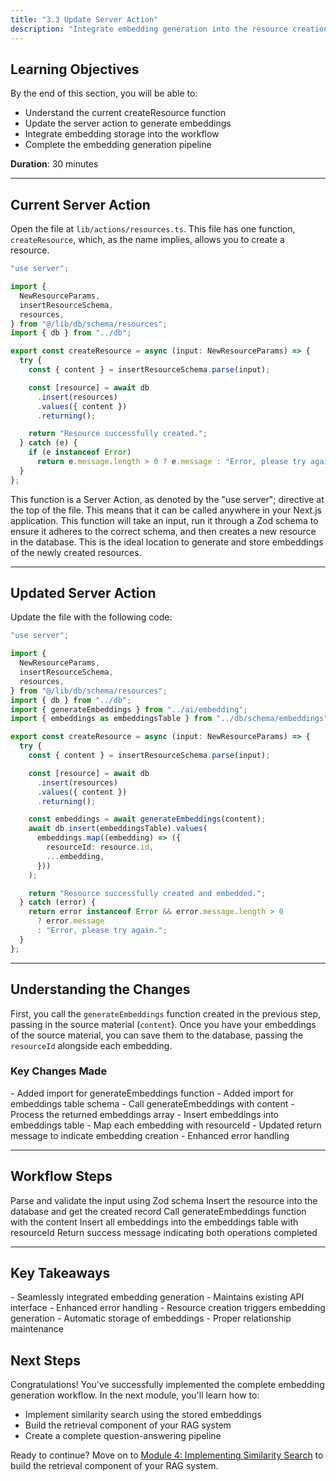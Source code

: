 ```yaml
---
title: "3.3 Update Server Action"
description: "Integrate embedding generation into the resource creation workflow."
---
```


## Learning Objectives

By the end of this section, you will be able to:

- Understand the current createResource function
- Update the server action to generate embeddings
- Integrate embedding storage into the workflow
- Complete the embedding generation pipeline

<Callout>**Duration**: 30 minutes</Callout>

---

## Current Server Action

Open the file at `lib/actions/resources.ts`. This file has one function, `createResource`, which, as the name implies, allows you to create a resource.

```typescript
"use server";

import {
  NewResourceParams,
  insertResourceSchema,
  resources,
} from "@/lib/db/schema/resources";
import { db } from "../db";

export const createResource = async (input: NewResourceParams) => {
  try {
    const { content } = insertResourceSchema.parse(input);

    const [resource] = await db
      .insert(resources)
      .values({ content })
      .returning();

    return "Resource successfully created.";
  } catch (e) {
    if (e instanceof Error)
      return e.message.length > 0 ? e.message : "Error, please try again.";
  }
};
```

This function is a Server Action, as denoted by the "use server"; directive at the top of the file. This means that it can be called anywhere in your Next.js application. This function will take an input, run it through a Zod schema to ensure it adheres to the correct schema, and then creates a new resource in the database. This is the ideal location to generate and store embeddings of the newly created resources.

---

## Updated Server Action

Update the file with the following code:

```typescript
"use server";

import {
  NewResourceParams,
  insertResourceSchema,
  resources,
} from "@/lib/db/schema/resources";
import { db } from "../db";
import { generateEmbeddings } from "../ai/embedding";
import { embeddings as embeddingsTable } from "../db/schema/embeddings";

export const createResource = async (input: NewResourceParams) => {
  try {
    const { content } = insertResourceSchema.parse(input);

    const [resource] = await db
      .insert(resources)
      .values({ content })
      .returning();

    const embeddings = await generateEmbeddings(content);
    await db.insert(embeddingsTable).values(
      embeddings.map((embedding) => ({
        resourceId: resource.id,
        ...embedding,
      }))
    );

    return "Resource successfully created and embedded.";
  } catch (error) {
    return error instanceof Error && error.message.length > 0
      ? error.message
      : "Error, please try again.";
  }
};
```

---

## Understanding the Changes

First, you call the `generateEmbeddings` function created in the previous step, passing in the source material (`content`). Once you have your embeddings of the source material, you can save them to the database, passing the `resourceId` alongside each embedding.

### Key Changes Made

<Columns cols={2}>
  <Card title="Import Statements" icon="import">
    - Added import for generateEmbeddings function - Added import for embeddings
    table schema
  </Card>
  <Card title="Embedding Generation" icon="zap">
    - Call generateEmbeddings with content - Process the returned embeddings
    array
  </Card>
</Columns>
<Columns cols={2}>
  <Card title="Database Storage" icon="database">
    - Insert embeddings into embeddings table - Map each embedding with
    resourceId
  </Card>
  <Card title="Success Message" icon="check">
    - Updated return message to indicate embedding creation - Enhanced error
    handling
  </Card>
</Columns>

---

## Workflow Steps

<Steps>
  <Step title="1. Input Validation">
    Parse and validate the input using Zod schema
  </Step>
  <Step title="2. Create Resource">
    Insert the resource into the database and get the created record
  </Step>
  <Step title="3. Generate Embeddings">
    Call generateEmbeddings function with the content
  </Step>
  <Step title="4. Store Embeddings">
    Insert all embeddings into the embeddings table with resourceId
  </Step>
  <Step title="5. Return Success">
    Return success message indicating both operations completed
  </Step>
</Steps>

---

## Key Takeaways

<Columns cols={2}>
  <Card title="Integration" icon="git-merge">
    - Seamlessly integrated embedding generation - Maintains existing API
    interface - Enhanced error handling
  </Card>
  <Card title="Data Flow" icon="flow">
    - Resource creation triggers embedding generation - Automatic storage of
    embeddings - Proper relationship maintenance
  </Card>
</Columns>

## Next Steps

Congratulations! You've successfully implemented the complete embedding generation workflow. In the next module, you'll learn how to:

- Implement similarity search using the stored embeddings
- Build the retrieval component of your RAG system
- Create a complete question-answering pipeline

Ready to continue? Move on to [Module 4: Implementing Similarity Search](/learning-paths/rag-chatbot/module-4-home) to build the retrieval component of your RAG system.

```

```
